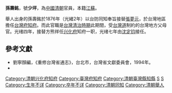 '''孫壽銘'''，號'''少坪'''，為[[中國|中國]][[清朝|清朝]]官員，本籍[[江蘇|江蘇]]。

舉人出身的孫壽銘於1876年（光緒2年）以台防同知奉旨接替[[張夢元|張夢元]]，於台灣地區擔任[[台灣府知府|台灣府知府]]。而此官職是[[台灣清治時期|台灣清治時期]]此期間，受[[台灣道|台灣道]]制約的台灣地方父母官。光绪四年，接替方熊祥任[[兴化府|兴化府]]知府一职，光绪七年由[[沈定钧|沈定钧]]接任。

==參考文獻==
*劉寧顏編，《重修台灣省通志》，台北市，台灣省文獻委員會，1994年。
* {{cite book|author=编纂委员会  |title=《福建省情资料库》 |year=2001年 |publisher=福建省地方志编纂委员会 |location=福建 |isbn=}}
{{start box}}
{{s-off}}
{{s-before|[[張夢元|張夢元]]}}
{{s-title|[[台灣府知府|台灣府知府]]|1876年上任}}
{{s-after|[[向熹|向熹]]}}
{{s-before|[[白鷺卿|白鷺卿]]}}
{{s-title|[[台灣府|台灣府]][[台灣縣|台灣縣]][[知縣|知縣]] |1877年上任}}
{{s-after|[[孫繼祖|孫繼祖]]}}
{{succession box|[[方熊祥|方熊祥]]|[[沈定钧|沈定钧]]|[[兴化府|兴化府]][[知府|知府]]|[[光绪|光绪]]四年－七年<br />（1878－1881年）}}
{{end box}}

[[Category:清朝兴化府知府|Category:清朝兴化府知府]]
[[Category:臺灣府知府|Category:臺灣府知府]]
[[Category:清朝臺灣縣知縣|Category:清朝臺灣縣知縣]]
[[Category:江蘇人|S]]
[[Category:孫姓|S]]
[[Category:生年不详|Category:生年不详]]
[[Category:卒年不详|Category:卒年不详]]
[[Category:清朝同知|Category:清朝同知]]
[[Category:清朝舉人|Category:清朝舉人]]